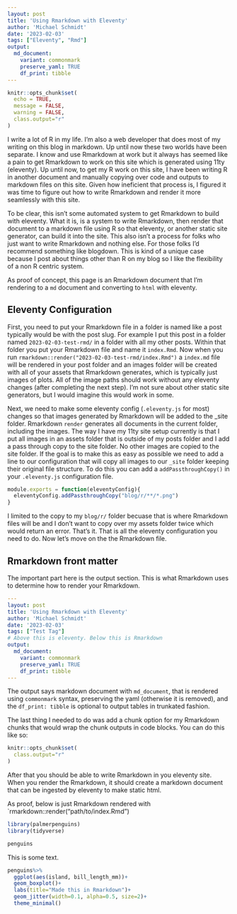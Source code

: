 ```yaml
---
layout: post
title: 'Using Rmarkdown with Eleventy'
author: 'Michael Schmidt'
date: '2023-02-03'
tags: ["Eleventy", "Rmd"]
output:
  md_document:
    variant: commonmark
    preserve_yaml: TRUE
    df_print: tibble
---
```


```r
knitr::opts_chunk$set(
  echo = TRUE,
  message = FALSE,
  warning = FALSE,
  class.output="r"
)

```
I write a lot of R in my life.  I'm also a web developer that does most of my writing on this blog in markdown.  Up until now these two worlds have been separate.  I know and use Rmarkdown at work but it always has seemed like a pain to get Rmarkdown to work on this site which is generated using 11ty (eleventy). Up until now, to get my R work on this site, I have been writing R in another document and manually copying over code and outputs to markdown files on this site. Given how ineficient that process is, I figured it was time to figure out how to write Rmarkdown and render it more seamlessly with this site. 

To be clear, this isn't some automated system to get Rmarkdown to build with eleventy.  What it is, is a system to write Rmarkdown, then render that document to a markdown file using R so that eleventy, or another static site generator, can build it into the site. This also isn't a process for folks who just want to write Rmarkdown and nothing else.  For those folks I'd recommend something like blogdown. This is kind of a unique case because I post about things other than R on my blog so I like the flexibility of a non R centric system. 

As proof of concept, this page is an Rmarkdown document that I'm rendering to a `md` document and converting to `html` with eleventy. 

## Eleventy Configuration
First, you need to put your Rmarkdown file in a folder is named like a post typically would be with the post slug.  For example I put this post in a folder named `2023-02-03-test-rmd/` in a folder with all my other posts.  Within that folder you put your Rmarkdown file and name it `index.Rmd`. Now when you run `rmarkdown::render("2023-02-03-test-rmd/index.Rmd")` a `index.md` file will be rendered in your post folder and an images folder will be created with all of your assets that Rmarkdown generates, which is typically just images of plots.  All of the image paths should work without any eleventy changes (after completing the next step). I'm not sure about other static site generators, but I would imagine this would work in some.

Next, we need to make some eleventy config (`.eleventy.js` for most) changes so that images generated by Rmarkdown will be added to the _site folder.  Rmarkdown `render` generates all documents in the current folder, including the images. The way I have my 11ty site setup currently is that I put all images in an assets folder that is outside of my posts folder and I add a pass through copy to the site folder. No other images are copied to the site folder. If the goal is to make this as easy as possible we need to add a line to our configuration that will copy all images to our `_site` folder keeping their original file structure. To do this you can add a `addPassthroughCopy()` in your `.eleventy.js` configuration file. 

```js
module.exports = function(eleventyConfig){
  eleventyConfig.addPassthroughCopy("blog/r/**/*.png")
}
```
I limited to the copy to my `blog/r/` folder becuase that is where Rmarkdown files will be and I don't want to copy over my assets folder twice which would return an error. That's it.  That is all the eleventy configuration you need to do. Now let's move on the the Rmarkdown file.

## Rmarkdown front matter
The important part here is the output section.  This is what Rmarkdown uses to determine how to render your Rmarkdown. 
```yml
---
layout: post
title: 'Using Rmarkdown with Eleventy'
author: 'Michael Schmidt'
date: '2023-02-03'
tags: ["Test Tag"]
# Above this is eleventy. Below this is Rmarkdown
output:
  md_document:
    variant: commonmark
    preserve_yaml: TRUE
    df_print: tibble
---
```
The output says markdown document with `md_document`, that is rendered using `commonmark` syntax, preserving the yaml (otherwise it is removed), and the `df_print: tibble` is optional to output tables in trunkated fashion. 

The last thing I needed to do was add a chunk option for my Rmarkdown chunks that would wrap the chunk outputs in code blocks.  You can do this like so: 
```r
knitr::opts_chunk$set(
  class.output="r"
)
```

After that you should be able to write Rmarkdown in you eleventy site.  When you render the Rmarkdown, it should create a markdown document that can be ingested by eleventy to make static html. 

As proof, below is just Rmarkdown rendered with `rmarkdown::render("path/to/index.Rmd")

```r
library(palmerpenguins)
library(tidyverse)
```
```r
penguins
```
This is some text.
```r
penguins%>%
  ggplot(aes(island, bill_length_mm))+
  geom_boxplot()+
  labs(title="Made this in Rmarkdown")+
  geom_jitter(width=0.1, alpha=0.5, size=2)+
  theme_minimal()
```